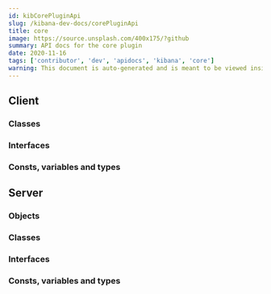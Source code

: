 ```yaml
---
id: kibCorePluginApi
slug: /kibana-dev-docs/corePluginApi
title: core
image: https://source.unsplash.com/400x175/?github
summary: API docs for the core plugin
date: 2020-11-16
tags: ['contributor', 'dev', 'apidocs', 'kibana', 'core']
warning: This document is auto-generated and is meant to be viewed inside our experimental, new docs system. Reach out in #docs-engineering for more info.
---
```



## Client

### Classes
<DocDefinitionList data={coreObj.client.classes}/>

### Interfaces
<DocDefinitionList data={coreObj.client.interfaces}/>

### Consts, variables and types
<DocDefinitionList data={coreObj.client.misc}/>

## Server

### Objects
<DocDefinitionList data={coreObj.server.objects}/>

### Classes
<DocDefinitionList data={coreObj.server.classes}/>

### Interfaces
<DocDefinitionList data={coreObj.server.interfaces}/>

### Consts, variables and types
<DocDefinitionList data={coreObj.server.misc}/>

